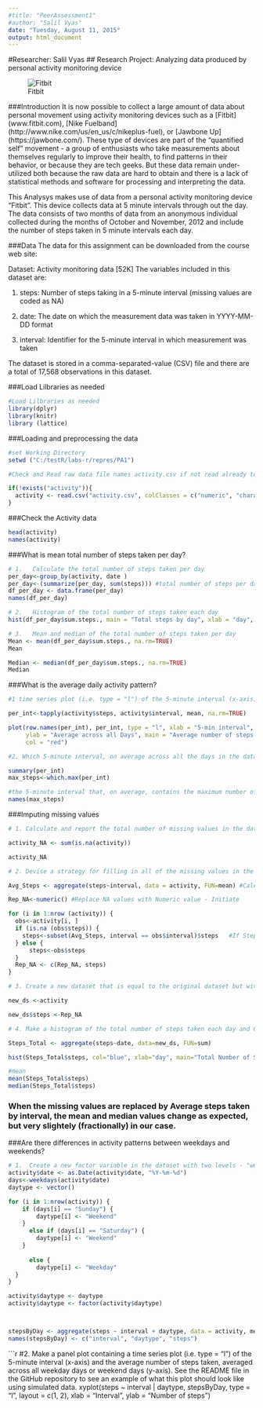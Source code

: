 ```yaml
---
#title: "PeerAssessment1"
#author: "Salil Vyas"
date: "Tuesday, August 11, 2015"
output: html_document
---
```

#Researcher:  Salil Vyas
## Research Project:  Analyzing data produced by personal activity monitoring device

![Fitbit](C:/Publications/Fitbit/figure/fitbit android pic.png "Fitbit") 

###Introduction
It is now possible to collect a large amount of data about personal movement using activity monitoring devices such as a [Fitbit] (www.fitbit.com), [Nike Fuelband] (http://www.nike.com/us/en_us/c/nikeplus-fuel), or [Jawbone Up] (https://jawbone.com/). These type of devices are part of the "quantified self" movement - a group of enthusiasts who take measurements about themselves regularly to improve their health, to find patterns in their behavior, or because they are tech geeks. But these data remain under-utilized both because the raw data are hard to obtain and there is a lack of statistical methods and software for processing and interpreting the data.

This Analysys makes use of data from a personal activity monitoring device "Fitbit". This device collects data at 5 minute intervals through out the day. The data consists of two months of data from an anonymous individual collected during the months of October and November, 2012 and include the number of steps taken in 5 minute intervals each day.

###Data
The data for this assignment can be downloaded from the course web site:

Dataset: Activity monitoring data [52K]
The variables included in this dataset are:

1. steps: Number of steps taking in a 5-minute interval (missing values are coded as NA)

2. date: The date on which the measurement data was taken in YYYY-MM-DD format

3.  interval: Identifier for the 5-minute interval in which measurement was taken

The dataset is stored in a comma-separated-value (CSV) file and there are a total of 17,568 observations in this dataset.


###Load Lilbraries as needed

```r
#Load Lilbraries as needed
library(dplyr)
library(knitr)
library (lattice)

```

###Loading and preprocessing the data
```r

#set Working Directory
setwd ("C:/testR/labs-r/repres/PA1")

#Check and Read raw data file names activity.csv if not read already to save time and processing.

if(!exists("activity")){
  activity <- read.csv("activity.csv", colClasses = c("numeric", "character", "numeric"))
}
```


###Check the Activity data
```r
head(activity)
names(activity)
```


###What is mean total number of steps taken per day?
```r
# 1.   Calculate the total number of steps taken per day
per_day<-group_by(activity, date )
per_day<-(summarize(per_day, sum(steps))) #total number of steps per day
df_per_day <- data.frame(per_day)
names(df_per_day)
```

```r
# 2.   Histogram of the total number of steps taken each day
hist(df_per_day$sum.steps., main = "Total steps by day", xlab = "day", col = "blue")
```


```r
# 3.   Mean and median of the total number of steps taken per day
Mean <- mean(df_per_day$sum.steps., na.rm=TRUE)
Mean

Median <- median(df_per_day$sum.steps., na.rm=TRUE)
Median
```

###What is the average daily activity pattern?
```r
#1 time series plot (i.e. type = "l") of the 5-minute interval (x-axis) and the average number of steps taken

per_int<-tapply(activity$steps, activity$interval, mean, na.rm=TRUE)

plot(row.names(per_int), per_int, type = "l", xlab = "5-min interval", 
     ylab = "Average across all Days", main = "Average number of steps taken", 
     col = "red")
```

```r
#2. Which 5-minute interval, on average across all the days in the dataset, contains the maximum number of steps?

summary(per_int)
max_steps<-which.max(per_int)

#the 5-minute interval that, on average, contains the maximum number of steps is
names(max_steps)

```

###Imputing missing values
```r
# 1. Calculate and report the total number of missing values in the dataset (i.e. the total number of rows with NAs)

activity_NA <- sum(is.na(activity))

activity_NA
```

```r
# 2. Devise a strategy for filling in all of the missing values in the dataset. 

Avg_Steps <- aggregate(steps~interval, data = activity, FUN=mean) #Calculate Average Steps by interval

Rep_NA<-numeric() #Replace NA values with Numeric value - Initiate

for (i in 1:nrow (activity)) {             
  obs<-activity[i, ]
  if (is.na (obs$steps)) {
    steps<-subset(Avg_Steps, interval == obs$interval)$steps   #If Steps=NA then replace the value with Average Steps for the interval
  } else {
      steps<-obs$steps
  }
  Rep_NA <- c(Rep_NA, steps)
}
```


```r

# 3. Create a new dataset that is equal to the original dataset but with missing data filled in

new_ds <-activity

new_ds$steps <-Rep_NA
```

```r
# 4. Make a histogram of the total number of steps taken each day and Calculate and report the mean and median total number of steps taken per day. 

Steps_Total <- aggregate(steps~date, data=new_ds, FUN=sum)

hist(Steps_Total$steps, col="blue", xlab="day", main="Total Number of Steps Taken Each Day after imputing missing values")

#mean
mean(Steps_Total$steps)
median(Steps_Total$steps)
```

### When the missing values are replaced by Average steps taken by interval, the mean and median values change as expected, but very slightely (fractionally) in our case.


###Are there differences in activity patterns between weekdays and weekends?
```r

# 1.  Create a new factor variable in the dataset with two levels - "weekday" and "weekend" indicating whether a given date is a weekday or weekend day.
activity$date <- as.Date(activity$date, "%Y-%m-%d")
days<-weekdays(activity$date)
daytype <- vector()

for (i in 1:nrow(activity)) {
    if (days[i] == "Sunday") {
        daytype[i] <- "Weekend"
    }
      else if (days[i] == "Saturday") {
        daytype[i] <- "Weekend"
    }
        
      else {
        daytype[i] <- "Weekday"
  }
}

activity$daytype <- daytype
activity$daytype <- factor(activity$daytype)



stepsByDay <- aggregate(steps ~ interval + daytype, data = activity, mean)
names(stepsByDay) <- c("interval", "daytype", "steps")
```



```r
#2. Make a panel plot containing a time series plot (i.e. type = "l") of the 5-minute interval (x-axis) and the average number of steps taken, averaged across all weekday days or weekend days (y-axis). See the README file in the GitHub repository to see an example of what this plot should look like using simulated data.
xyplot(steps ~ interval | daytype, stepsByDay, type = "l", layout = c(1, 2), 
    xlab = "Interval", ylab = "Number of steps")

